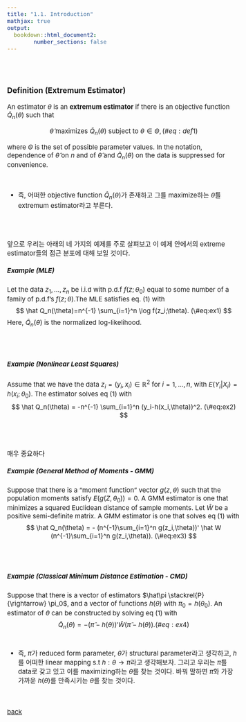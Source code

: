 ```yaml
---
title: "1.1. Introduction"
mathjax: true
output: 
  bookdown::html_document2:
        number_sections: false
---
```

<style type="text/css">

body, td {
   font-size: 15px;
}
pre {
  font-size: 15px
}
</style>

<br>
<br>

### Definition (Extremum Estimator)
An estimator $\theta$ is an **extremum estimator** if there is an objective function $\hat Q_n(\theta)$ such that

$$
\hat\theta \mbox{ maximizes } \hat Q_n(\theta) \mbox{ subject to } \theta \in \Theta, (\#eq:def1)
$$

where $\Theta$ is the set of possible parameter values. In the notation, dependence of $\hat\theta$ on $n$ and of $\hat\theta$ and $\hat Q_n(\theta)$ on the data is suppressed for convenience.

<br>

  - 즉, 어떠한 objective function $\hat Q_n(\theta)$가 존재하고 그를 maximize하는 $\hat\theta$를 extremum estimator라고 부른다. 

<br>
<br>


앞으로 우리는 아래의 네 가지의 예제를 주로 살펴보고 이 예제 안에서의 extreme estimator들의 점근 분포에 대해 보일 것이다.

##### Example (MLE)

Let the data $z_1,\ldots,z_n$ be i.i.d with p.d.f $f(z;\theta_0)$ equal to some number of a family of p.d.f's $f(z;\theta)$.The MLE satisfies eq. (1) with
$$
\hat Q_n(\theta)=n^{-1} \sum_{i=1}^n \log f(z_i;\theta). (\#eq:ex1)
$$
Here, $\hat Q_n(\theta)$ is the normalized log-likelihood. 

<br>
<br>

##### Example (Nonlinear Least Squares)
Assume that we have the data $z_i=(y_i,x_i)\in \mathbb{R}^2$ for $i=1,\ldots,n$, with $E(Y_i|X_i)=h(x_i;\theta_0)$. The estimator solves eq (1) with 
$$
\hat Q_n(\theta) = -n^{-1} \sum_{i=1}^n (y_i-h(x_i,\theta))^2. (\#eq:ex2)
$$


<br>
<br>

매우 중요하다

##### Example (General Method of Moments - GMM)
Suppose that there is a "moment function" vector $g(z,\theta)$ such that the population moments satisfy $E(g(Z,\theta_0))=0$. A GMM estimator is one that minimizes a squared Euclidean distance of sample moments. Let $\hat W$ be a positive semi-definite matrix. A GMM estimator is one that solves eq (1) with
$$
\hat Q_n(\theta) = - (n^{-1}\sum_{i=1}^n g(z_i,\theta))' \hat W  (n^{-1}\sum_{i=1}^n g(z_i,\theta)). (\#eq:ex3)
$$


<br>
<br>

##### Example (Classical Minimum Distance Estimation - CMD)
Suppose that there is a vector of estimators $\hat\pi \stackrel{P}{\rightarrow} \pi_0$, and a vector of functions $h(\theta)$ with $\pi_0=h(\theta_0)$. An estimator of $\theta$ can be constructed by solving eq (1) with 
$$
\hat Q_n(\theta) = - (\hat\pi-h(\theta))' \hat W  (\hat\pi-h(\theta)). (\#eq:ex4)
$$
<br>

   -  즉, $\pi$가 reduced form parameter, $\theta$가 structural parameter라고 생각하고, $h$를 어떠한 linear mapping s.t $h:\theta\rightarrow\pi$라고 생각해보자. 그리고 우리는 $\hat\pi$를 data로 갖고 있고 이를 maximizing하는 $\theta$를 찾는 것이다. 바꿔 말하면 $\hat\pi$와 가장 가까운 $h(\theta)$를 만족시키는 $\theta$를 찾는 것이다.
   
<br>
<br>
[back](../lse.html)